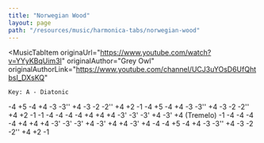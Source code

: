 ```yaml
---
title: "Norwegian Wood"
layout: page
path: "/resources/music/harmonica-tabs/norwegian-wood"
---
```


<MusicTabItem
  originaUrl="https://www.youtube.com/watch?v=YYyKBqUim3I"
  originalAuthor="Grey Owl"
  originalAuthorLink="https://www.youtube.com/channel/UCJ3uYOsD6UfQhtbsI_DXsKQ"
>

    Key: A - Diatonic


-4   +5  -4  +4 -3 
-3'' +4  -3  -2
-2'' +4  +2  -1
-4   +5  -4  +4 -3
-3'' +4  -3  -2
-2'' +4  +2  -1
-1   -4  -4  -4  -4  +4  +4  +4  -3'  -3'  -3'  +4  -3'  +4 (Tremelo)
-1   -4  -4  -4  -4  +4  +4  +4  -3'  -3'  -3'  +4  -3'  +4
+4   -3' +4  -4
-4   +5  -4  +4  -3
-3'' +4  -3  -2
-2'' +4  +2  -1
</MusicTabItem>

